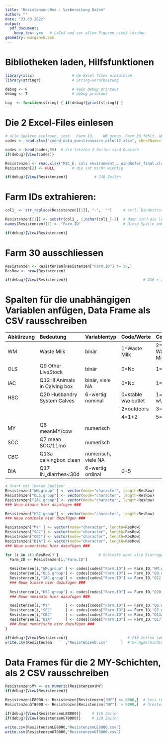 ```yaml
---
title: "Resistenzen.Rmd : Vorbereitung Daten"
author: ""
date: "23.03.2022"
output:
  pdf_document:
    keep_tex: yes   # LaTeX und vor allem Figuren nicht löschen
geometry: margin=0.5cm
---
```


# Bibliotheken laden, Hilfsfunktionen

```r
library(xlsx)                 # Um Excel files einzulesen
library(stringr)              # String-verarbeitung

debug <- F                    # kein debug printout
debug <- T                    # debug printout

Log  <- function(string) { if(debug){print(string)} }
```

# Die 2 Excel-Files einlesen

```r
# alle Spalten einlesen, insb.  Farm ID,	WM group. Farm 30 fehlt, aber ich rechne nie mit Zeilennummern :
codes <- read.xlsx("coded_data_questionnaire pilot12.xlsx", sheetName="data")

codes <- head(codes,59)  # die letzten 2 Zeilen sind Quatsch
if(debug){View(codes)}
```

```r
Resistenzen <- read.xlsx("MIC_E. coli environment_L Windhofer_final.xls", sheetName="Abfrage")[6:22]   # wichtige Spalten einlesen: Probe, Antibiotika
Resistenzen[2] <- NULL        # die ist nicht wichtig

if(debug){View(Resistenzen)}            # 240 Zeilen
```

# Farm IDs extrahieren:

```r
col1_ <- str_replace(Resistenzen[[1]], "-",  "")     # evtl. Bindestrich weg

Resistenzen[[1]] <- substr(col1_, 1,nchar(col1_)-2)  # dann sind die letzten 2 Zeichen überflüssig
names(Resistenzen)[1] <- "Farm.ID"                   # Diese Spalte enhält jetzt nur noch die Farm IDs

if(debug){View(Resistenzen)}                         
```

# Farm 30 ausschliessen

```r
Resistenzen <- Resistenzen[Resistenzen["Farm.ID"] != 30,]
ResRow <- nrow(Resistenzen)

if(debug){View(Resistenzen)}                                  # 236 = 240 - 4 Proben der Farm 30
```

# Spalten für die unabhängigen Variablen anfügen, Data Frame als CSV rausschreiben

  Abkürzung   Bedeutung                         Variablentyp         Code/Werte                                               Code
  ---------   -------------------------         ------------------   ------------                                             ----------------
  WM          Waste Milk                        binär                1=Waste Milk                                             2=No Waste Milk
  OLS         Q9 Other LiveStock                binär                0=No                                                     1=Yes
  IAC         Q12 Ill Animals in Calving box    binär, viele NA      0=No                                                     1=Yes    
  HSC         Q20 Husbandry System Calves       6-wertig nominal     0=stable w\\o outlet                                     1=stable w\\ outlet
                                                                     2=outdoors                                               3=0+1
                                                                     4=1+2                                                    5=0+2 
  MY          Q6 meanMY/cow                     numerisch            
  SCC         Q7 mean SCC/11mo                  numerisch            
  CBC         Q13a calvingbox_clean             numerisch, viele NA  
  DIA         Q17 IN_diarrhea<30d               6-wertig ordinal     0-5            

```r
# Start mit leeren Spalten:
Resistenzen["WM.group" ] <- vector(mode="character", length=ResRow)               
Resistenzen["OLS.group"] <- vector(mode="character", length=ResRow)               
Resistenzen["IAC.group"] <- vector(mode="character", length=ResRow)  
### Neue binäre hier dazufügen ###

Resistenzen["HSC.group"] <- vector(mode="character", length=ResRow)              
### Neue nominale hier dazufügen ###

Resistenzen["MY" ] <- vector(mode="character", length=ResRow)               
Resistenzen["SCC"] <- vector(mode="character", length=ResRow)              
Resistenzen["CBC"] <- vector(mode="character", length=ResRow)        
Resistenzen["DIA"] <- vector(mode="character", length=ResRow)              
### Neue numerische hier dazufügen ###

for (i in c(1:ResRow)) {                  # Schleife über alle Einträge 
  Farm_ID <- Resistenzen[i,"Farm.ID"] 
  
  Resistenzen[i,"WM.group" ] <- codes[codes["Farm.ID"] == Farm_ID,"WM.group"                    ]  
  Resistenzen[i,"OLS.group"] <- codes[codes["Farm.ID"] == Farm_ID,"Q9.other_livestock"          ]             
  Resistenzen[i,"IAC.group"] <- codes[codes["Farm.ID"] == Farm_ID,"Q12.illanimals_in_calvingbox"]  
  ### Neue binäre hier dazufügen ###
    
  Resistenzen[i,"HSC.group"] <- codes[codes["Farm.ID"] == Farm_ID,"Q20.husbandry_system_calves" ]  
  ### Neue nominale hier dazufügen ###

  Resistenzen[i,"MY"       ] <- codes[codes["Farm.ID"] == Farm_ID,"Q6.meanMY.cow"               ]              
  Resistenzen[i,"SCC"      ] <- codes[codes["Farm.ID"] == Farm_ID,"Q7.mean.SCC.11mo"            ]   
  Resistenzen[i,"CBC"      ] <- codes[codes["Farm.ID"] == Farm_ID,"Q13a.calvingbox_clean"       ]      
  Resistenzen[i,"DIA"      ] <- codes[codes["Farm.ID"] == Farm_ID,"Q17.IN_diarrhea.30d" ]       
  ### Neue numerische hier dazufügen ###
}

if(debug){View(Resistenzen)}                           # 236 Zeilen (ohne Farm 30)
write.csv(Resistenzen      ,"ResistenzenU.csv"      )  # U=ungeschichtet (ein Spaltentyp wird unten geändert)
```

# Data Frames für die 2 MY-Schichten, als 2 CSV rausschreiben

```r
Resistenzen$MY <- as.numeric(Resistenzen$MY)
if(debug){View(Resistenzen)}
```


```r
ResistenzenLE8000 <- Resistenzen[Resistenzen["MY"] <= 8000,]  # Less than or Equal to 8000
ResistenzenGT8000 <- Resistenzen[Resistenzen["MY"]  > 8000,]  # Greater Than 8000

if(debug){View(ResistenzenLE8000)}     # 116 Zeilen
if(debug){View(ResistenzenGT8000)}     # 120 Zeilen
```

```r
write.csv(ResistenzenLE8000,"ResistenzenLE8000.csv")
write.csv(ResistenzenGT8000,"ResistenzenGT8000.csv")
```
